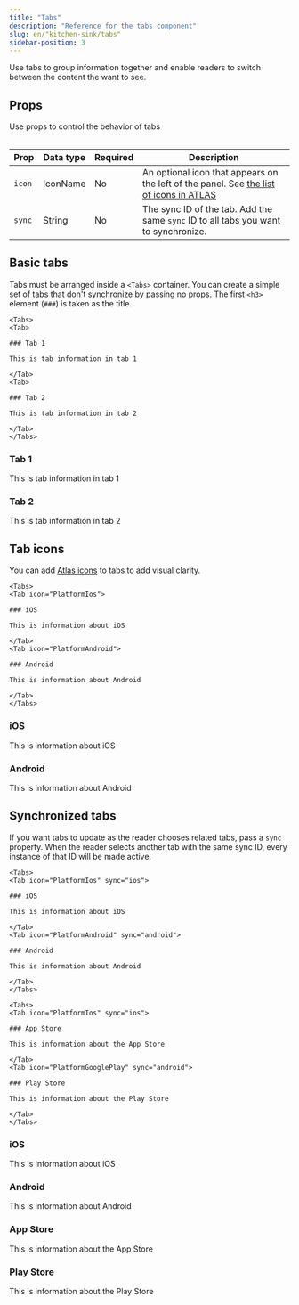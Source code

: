 ```yaml
---
title: "Tabs"
description: "Reference for the tabs component"
slug: en/"kitchen-sink/tabs"
sidebar-position: 3
---
```


Use tabs to group information together and enable readers to switch between the content the want to see.

## Props

Use props to control the behavior of tabs

<Table>

| Prop   | Data type | Required | Description                                                                                                                                             |
| ------ | --------- | -------- | ------------------------------------------------------------------------------------------------------------------------------------------------------- |
| `icon` | IconName  | No       | An optional icon that appears on the left of the panel. See [the list of icons in ATLAS](https://atlas.adeven.com/docs/components/Icon#available-icons) |
| `sync` | String    | No       | The sync ID of the tab. Add the same `sync` ID to all tabs you want to synchronize.                                                                     |

</Table>

## Basic tabs

Tabs must be arranged inside a `<Tabs>` container. You can create a simple set of tabs that don't synchronize by passing no props. The first `<h3>` element (`###`) is taken as the title.

```mdx
<Tabs>
<Tab>

### Tab 1

This is tab information in tab 1

</Tab>
<Tab>

### Tab 2

This is tab information in tab 2

</Tab>
</Tabs>
```

<Tabs>
<Tab>

### Tab 1

This is tab information in tab 1

</Tab>
<Tab>

### Tab 2

This is tab information in tab 2

</Tab>
</Tabs>

## Tab icons

You can add [Atlas icons](https://atlas.adeven.com/docs/components/Icon#available-icons) to tabs to add visual clarity.

```mdx /icon=\".*\"/
<Tabs>
<Tab icon="PlatformIos">

### iOS

This is information about iOS

</Tab>
<Tab icon="PlatformAndroid">

### Android

This is information about Android

</Tab>
</Tabs>
```

<Tabs>
<Tab icon="PlatformIos">

### iOS

This is information about iOS

</Tab>
<Tab icon="PlatformAndroid">

### Android

This is information about Android

</Tab>
</Tabs>

## Synchronized tabs

If you want tabs to update as the reader chooses related tabs, pass a `sync` property. When the reader selects another tab with the same sync ID, every instance of that ID will be made active.

```mdx /sync=\".*\"/
<Tabs>
<Tab icon="PlatformIos" sync="ios">

### iOS

This is information about iOS

</Tab>
<Tab icon="PlatformAndroid" sync="android">

### Android

This is information about Android

</Tab>
</Tabs>

<Tabs>
<Tab icon="PlatformIos" sync="ios">

### App Store

This is information about the App Store

</Tab>
<Tab icon="PlatformGooglePlay" sync="android">

### Play Store

This is information about the Play Store

</Tab>
</Tabs>
```

<Tabs>
<Tab icon="PlatformIos" sync="ios">

### iOS

This is information about iOS

</Tab>
<Tab icon="PlatformAndroid" sync="android">

### Android

This is information about Android

</Tab>
</Tabs>

<Tabs>
<Tab icon="PlatformIos" sync="ios">

### App Store

This is information about the App Store

</Tab>
<Tab icon="PlatformGooglePlay" sync="android">

### Play Store

This is information about the Play Store

</Tab>
</Tabs>
